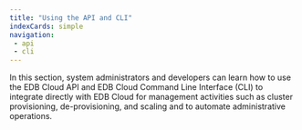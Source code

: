 ```yaml
---
title: "Using the API and CLI"
indexCards: simple
navigation:
 - api
 - cli
---
```


In this section, system administrators and developers can learn how to use the EDB Cloud API and EDB Cloud Command Line Interface (CLI) to integrate directly with EDB Cloud for management activities such as cluster provisioning, de-provisioning, and scaling and to automate administrative operations.
